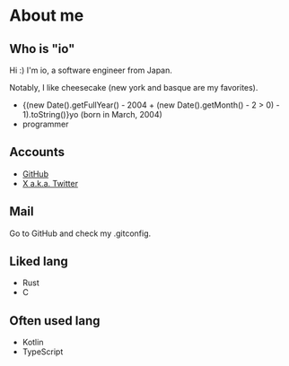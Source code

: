# About me

## Who is "io"

Hi :) I'm io, a software engineer from Japan.

Notably, I like cheesecake (new york and basque are my favorites).

-   {(new Date().getFullYear() - 2004 + (new Date().getMonth() - 2 > 0) - 1).toString()}yo (born in March, 2004)
-   programmer

## Accounts

-   [GitHub](https://github.com/iokira)
-   [X a.k.a. Twitter](https://twitter.com/iokira_jp)

## Mail

Go to GitHub and check my .gitconfig.

## Liked lang

-   Rust
-   C

## Often used lang

-   Kotlin
-   TypeScript
